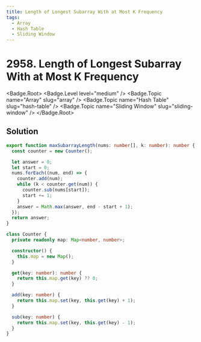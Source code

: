 ```yaml
---
title: Length of Longest Subarray With at Most K Frequency
tags:
  - Array
  - Hash Table
  - Sliding Window
---
```


# 2958. Length of Longest Subarray With at Most K Frequency

<Badge.Root>
  <Badge.Level level="medium" />
  <Badge.Topic name="Array" slug="array" />
  <Badge.Topic name="Hash Table" slug="hash-table" />
  <Badge.Topic name="Sliding Window" slug="sliding-window" />
</Badge.Root>

## Solution

```typescript filename="solution.ts" copy
export function maxSubarrayLength(nums: number[], k: number): number {
  const counter = new Counter();

  let answer = 0;
  let start = 0;
  nums.forEach((num, end) => {
    counter.add(num);
    while (k < counter.get(num)) {
      counter.sub(nums[start]);
      start += 1;
    }
    answer = Math.max(answer, end - start + 1);
  });
  return answer;
}

class Counter {
  private readonly map: Map<number, number>;

  constructor() {
    this.map = new Map();
  }

  get(key: number): number {
    return this.map.get(key) ?? 0;
  }

  add(key: number) {
    return this.map.set(key, this.get(key) + 1);
  }

  sub(key: number) {
    return this.map.set(key, this.get(key) - 1);
  }
}
```

<ProblemLink
  codingSite="leetcode"
  href="https://leetcode.com/problems/length-of-longest-subarray-with-at-most-k-frequency"
  title="Length of Longest Subarray With at Most K Frequency"
/>
